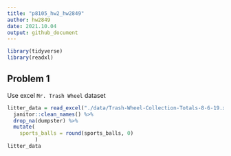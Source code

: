```yaml
---
title: "p8105_hw2_hw2849"
author: hw2849
date: 2021.10.04
output: github_document
---
```


```r
library(tidyverse)
library(readxl)
```

## Problem 1

Use excel `Mr. Trash Wheel` dataset

```r
litter_data = read_excel("./data/Trash-Wheel-Collection-Totals-8-6-19.xlsx", sheet = 1) %>%
  janitor::clean_names() %>%
  drop_na(dumpster) %>%
  mutate(
    sports_balls = round(sports_balls, 0)
         )
litter_data
```

